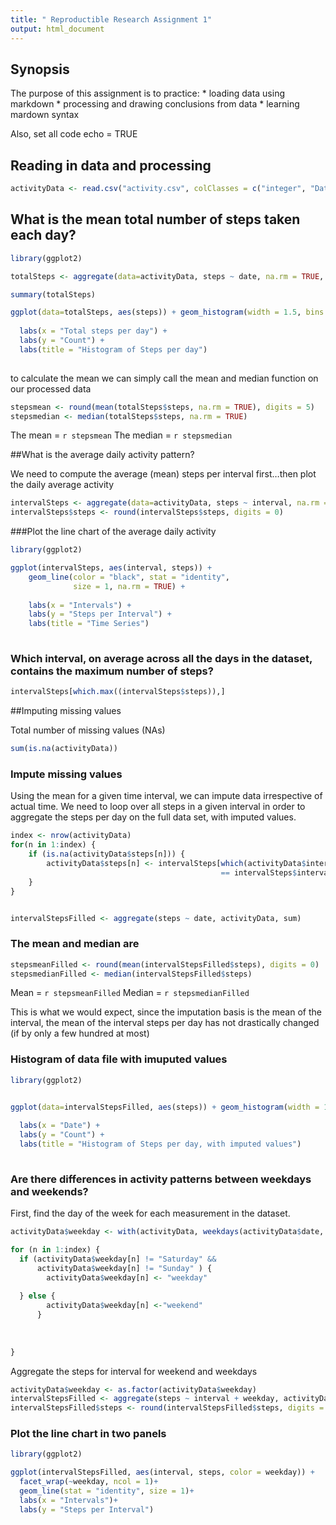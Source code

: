 ```yaml
---
title: " Reproductible Research Assignment 1"
output: html_document
---
```




## Synopsis

The purpose of this assignment is to practice:
* loading data using markdown
* processing and drawing conclusions from data
* learning mardown syntax

Also, set all code echo = TRUE


## Reading in data and processing


```r

activityData <- read.csv("activity.csv", colClasses = c("integer", "Date", "integer"))

```

## What is the mean total number of steps taken each day?

```r

library(ggplot2)

totalSteps <- aggregate(data=activityData, steps ~ date, na.rm = TRUE, sum)

summary(totalSteps)

ggplot(data=totalSteps, aes(steps)) + geom_histogram(width = 1.5, bins = 20, binwidth = 1000, col = "black", fill = "turquoise") +
  
  labs(x = "Total steps per day") +
  labs(y = "Count") +
  labs(title = "Histogram of Steps per day")
  

```


to calculate the mean we can simply call the mean and median function on our processed data


```r

stepsmean <- round(mean(totalSteps$steps, na.rm = TRUE), digits = 5)
stepsmedian <- median(totalSteps$steps, na.rm = TRUE)

```

The mean = `r stepsmean` 
The median = `r stepsmedian`

##What is the average daily activity pattern?

We need to compute the average (mean) steps per interval first...then plot the daily average activity

```r

intervalSteps <- aggregate(data=activityData, steps ~ interval, na.rm = TRUE, mean)
intervalSteps$steps <- round(intervalSteps$steps, digits = 0)

```

###Plot the line chart of the average daily activity

```r

library(ggplot2)

ggplot(intervalSteps, aes(interval, steps)) +
    geom_line(color = "black", stat = "identity",
              size = 1, na.rm = TRUE) +
  
    labs(x = "Intervals") +
    labs(y = "Steps per Interval") +
    labs(title = "Time Series") 
    
```

### Which interval, on average across all the days in the dataset, contains the maximum number of steps?

```r

intervalSteps[which.max((intervalSteps$steps)),]

```

##Imputing missing values

Total number of missing values (NAs)

```r

sum(is.na(activityData))

```

### Impute missing values

Using the mean for a given time interval, we can impute data irrespective of actual time. We need to loop over all steps in a given interval in order to aggregate the steps per day on the full data set, with imputed values. 

```r

index <- nrow(activityData)
for(n in 1:index) {
    if (is.na(activityData$steps[n])) {
        activityData$steps[n] <- intervalSteps[which(activityData$interval[n]
                                               == intervalSteps$interval), ]$steps
    }
}



```

```r

intervalStepsFilled <- aggregate(steps ~ date, activityData, sum)

```
### The mean and median are

```r

stepsmeanFilled <- round(mean(intervalStepsFilled$steps), digits = 0)
stepsmedianFilled <- median(intervalStepsFilled$steps)

```
Mean =  `r stepsmeanFilled` Median = `r stepsmedianFilled`

This is what we would expect, since the imputation basis is the mean of the interval, the mean of the interval steps per day has not drastically changed (if by only a few hundred at most)

### Histogram of data file with imuputed values


```r

library(ggplot2)


ggplot(data=intervalStepsFilled, aes(steps)) + geom_histogram(width = 1.5, bins = 20, binwidth = 1000, col = "black", fill = "magenta") +
  
  labs(x = "Date") +
  labs(y = "Count") +
  labs(title = "Histogram of Steps per day, with imputed values")
  

```

### Are there differences in activity patterns between weekdays and weekends?

First, find the day of the week for each measurement in the dataset.

```r

activityData$weekday <- with(activityData, weekdays(activityData$date, abbreviate=FALSE))

for (n in 1:index) {
  if (activityData$weekday[n] != "Saturday" &&
      activityData$weekday[n] != "Sunday" ) {
        activityData$weekday[n] <- "weekday"
        
  } else {
        activityData$weekday[n] <-"weekend"
      }
      
      
      
}
```

Aggregate the steps for interval for weekend and weekdays

```r

activityData$weekday <- as.factor(activityData$weekday)
intervalStepsFilled <- aggregate(steps ~ interval + weekday, activityData, mean)
intervalStepsFilled$steps <- round(intervalStepsFilled$steps, digits = 0)

```

### Plot the line chart in two panels

```r

library(ggplot2)

ggplot(intervalStepsFilled, aes(interval, steps, color = weekday)) +
  facet_wrap(~weekday, ncol = 1)+
  geom_line(stat = "identity", size = 1)+
  labs(x = "Intervals")+
  labs(y = "Steps per Interval")

```

